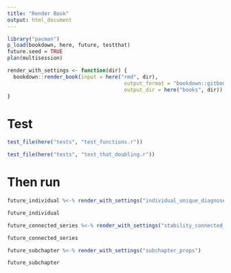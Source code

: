 ```yaml
---
title: "Render Book"
output: html_document
---
```


```r
library("pacman")
p_load(bookdown, here, future, testthat)
future.seed = TRUE
plan(multisession)

render_with_settings <- function(dir) {
  bookdown::render_book(input = here("rmd", dir), 
                                      output_format = "bookdown::gitbook",
                                      output_dir = here("books", dir))
}

```

# Test
```r
test_file(here("tests", "test_functions.r"))
```

```r
test_file(here("tests", "test_that_doubling.r"))
```



# Then run
```r
future_individual %<-% render_with_settings("individual_unique_diagnoses")
```
```r
future_individual
```


```r
future_connected_series %<-% render_with_settings("stability_connected_series")
```
```r
future_connected_series
```


```r
future_subchapter %<-% render_with_settings("subchapter_props")
```
```r
future_subchapter
```



